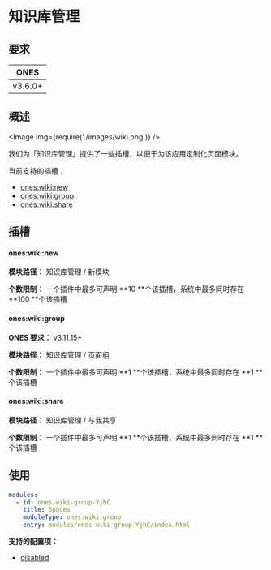 # 知识库管理


## 要求

|  ONES   |
| :-----: |
| v3.6.0+ |

## 概述

<Image img={require('./images/wiki.png')} />

我们为「知识库管理」提供了一些插槽，以便于为该应用定制化页面模块。

当前支持的插槽：

- [ones:wiki:new](#oneswikinew)
- [ones:wiki:group](#oneswikigroup)
- [ones:wiki:share](#oneswikishare)

## 插槽

#### ones:wiki:new

**模块路径：** 知识库管理 / 新模块

**个数限制：** 一个插件中最多可声明 **10 **个该插槽，系统中最多同时存在 **100 **个该插槽

#### ones:wiki:group

**ONES 要求：** v3.11.15+

**模块路径：** 知识库管理 / 页面组

**个数限制：** 一个插件中最多可声明 **1 **个该插槽，系统中最多同时存在 **1 **个该插槽

#### ones:wiki:share

**模块路径：** 知识库管理 / 与我共享

**个数限制：** 一个插件中最多可声明 **1 **个该插槽，系统中最多同时存在 **1 **个该插槽

## 使用

```yaml
modules:
  - id: ones-wiki-group-YjhC
    title: Spaces
    moduleType: ones:wiki:group
    entry: modules/ones-wiki-group-YjhC/index.html
```

**支持的配置项：**

- [disabled](../../../../reference/config/plugin.yaml#disabled)
